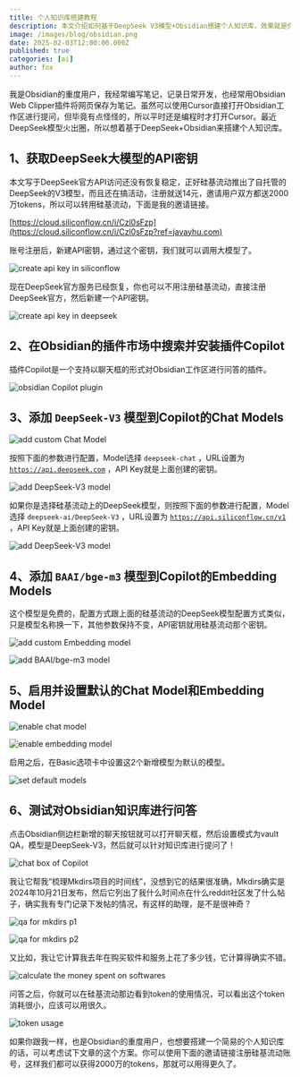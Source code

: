 ```yaml
---
title: 个人知识库搭建教程
description: 本文介绍如何基于DeepSeek V3模型+Obsidian搭建个人知识库，效果就是你可以对Obsidian工作区的笔记进行提问，让AI帮你梳理和总结。
image: /images/blog/obsidian.png
date: 2025-02-03T12:00:00.000Z
published: true
categories: [ai]
author: fox
---
```


我是Obsidian的重度用户，我经常编写笔记，记录日常开发，也经常用Obsidian Web Clipper插件将网页保存为笔记。虽然可以使用Cursor直接打开Obsidian工作区进行提问，但毕竟有点怪怪的，所以平时还是编程时才打开Cursor。最近DeepSeek模型火出圈，所以想着基于DeepSeek+Obsidian来搭建个人知识库。

## 1、获取DeepSeek大模型的API密钥

本文写于DeepSeek官方API访问还没有恢复稳定，正好硅基流动推出了自托管的DeepSeek的V3模型，而且还在搞活动，注册就送14元，邀请用户双方都送2000万tokens，所以可以转用硅基流动，下面是我的邀请链接。

[https://cloud.siliconflow.cn/i/Czl0sFzp](https://cloud.siliconflow.cn/i/Czl0sFzp?ref=javayhu.com)

账号注册后，新建API密钥，通过这个密钥，我们就可以调用大模型了。

![create api key in siliconflow](https://blog.javayhu.com/images/dae27a6a3bbf57ea7e60ac0dfad0b232.png)

现在DeepSeek官方服务已经恢复，你也可以不用注册硅基流动，直接注册DeepSeek官方，然后新建一个API密钥。

![create api key in deepseek](https://blog.javayhu.com/images/d5f684a9631ea6aa0a29398c8e41b836.png)

## 2、在Obsidian的插件市场中搜索并安装插件Copilot

插件Copilot是一个支持以聊天框的形式对Obsidian工作区进行问答的插件。

![obsidian Copilot plugin](https://blog.javayhu.com/images/40d37bcbc4248cf40812ccf667a47584.png)

## 3、添加 `DeepSeek-V3` 模型到Copilot的Chat Models

![add custom Chat Model](https://blog.javayhu.com/images/c109a5496b0122651d7df4f927b8856f.png)

按照下面的参数进行配置，Model选择 `deepseek-chat` ，URL设置为 [`https://api.deepseek.com`](https://api.siliconflow.cn/v1?ref=javayhu.com) ，API Key就是上面创建的密钥。

![add DeepSeek-V3 model](https://blog.javayhu.com/images/e0b3dfd9270dc1025caee5a3ff73f23b.png)

如果你是选择硅基流动上的DeepSeek模型，则按照下面的参数进行配置，Model选择 `deepseek-ai/DeepSeek-V3` ，URL设置为 [`https://api.siliconflow.cn/v1`](https://api.siliconflow.cn/v1?ref=javayhu.com) ，API Key就是上面创建的密钥。

![add DeepSeek-V3 model](https://blog.javayhu.com/images/434061384ec628c7e12bd56d7109a786.png)

## 4、添加 `BAAI/bge-m3` 模型到Copilot的Embedding Models

这个模型是免费的，配置方式跟上面的硅基流动的DeepSeek模型配置方式类似，只是模型名称换一下，其他参数保持不变，API密钥就用硅基流动那个密钥。

![add custom Embedding model](https://blog.javayhu.com/images/76128a64bc7e8f9dedae5724f20d430d.png)

![add BAAI/bge-m3 model](https://blog.javayhu.com/images/a204785328b7732c07f9d254bb197ce2.png)

## 5、启用并设置默认的Chat Model和Embedding Model

![enable chat model](https://blog.javayhu.com/images/9d9b8f1cd447ab60336ad19d91cad390.png)

![enable embedding model](https://blog.javayhu.com/images/e58094df08255b48d3b97d35c12eeb38.png)

启用之后，在Basic选项卡中设置这2个新增模型为默认的模型。

![set default models](https://blog.javayhu.com/images/0f27dc5377fe32e1bd88045afd5c8eab.png)

## 6、测试对Obsidian知识库进行问答

点击Obsidian侧边栏新增的聊天按钮就可以打开聊天框，然后设置模式为vault QA，模型是DeepSeek-V3，然后就可以针对知识库进行提问了！

![chat box of Copilot](https://blog.javayhu.com/images/d040cfc56e77554720675bb5ceea2d92.png)

我让它帮我“梳理Mkdirs项目的时间线”，没想到它的结果很准确，Mkdirs确实是2024年10月21日发布，然后它列出了我什么时间点在什么reddit社区发了什么帖子，确实我有专门记录下发帖的情况，有这样的助理，是不是很神奇？

![qa for mkdirs p1](https://blog.javayhu.com/images/68a0e3c7f629c95e66016df06a3df3c4.png)

![qa for mkdirs p2](https://blog.javayhu.com/images/0006008cca2ff337991ce286ca1478dc.png)

又比如，我让它计算我去年在购买软件和服务上花了多少钱，它计算得确实不错。

![calculate the money spent on softwares](https://blog.javayhu.com/images/a46538b86b8bf2363c00546cb0e16d35.png)

问答之后，你就可以在硅基流动那边看到token的使用情况，可以看出这个token消耗很小，应该可以用很久。

![token usage](https://blog.javayhu.com/images/7d7cc8e15d415ae4549aa1ec456dc34b.png)

如果你跟我一样，也是Obsidian的重度用户，也想要搭建一个简易的个人知识库的话，可以考虑试下文章的这个方案。你可以使用下面的邀请链接注册硅基流动账号，这样我们都可以获得2000万的tokens，那就可以用得更久了。
